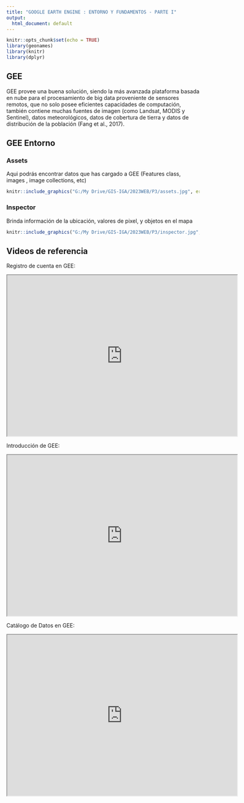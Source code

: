 ```yaml
---
title: "GOOGLE EARTH ENGINE : ENTORNO Y FUNDAMENTOS - PARTE I"
output:
  html_document: default
---
```


```r
knitr::opts_chunk$set(echo = TRUE)
library(geonames)
library(knitr)
library(dplyr)
```

## GEE 

GEE provee una buena solución, siendo la más avanzada plataforma basada en nube para el procesamiento de big data proveniente de sensores remotos, que no solo posee eficientes capacidades de computación, también contiene muchas fuentes de imagen (como Landsat, MODIS y Sentinel), datos meteorológicos, datos de cobertura de tierra y datos de distribución de la población (Fang et al., 2017).

## GEE Entorno

###  Assets

Aqui podrás encontrar datos que has cargado a GEE (Features class, images , image collections, etc)

```r
knitr::include_graphics("G:/My Drive/GIS-IGA/2023WEB/P3/assets.jpg", error = FALSE)
```


### Inspector 
Brinda información de la ubicación, valores de pixel, y objetos en el mapa


```r
knitr::include_graphics("G:/My Drive/GIS-IGA/2023WEB/P3/inspector.jpg", error = FALSE)
```

## Videos de referencia

Registro de cuenta en GEE:

<div>
<p style = 'text-align:center;'>
<iframe width="600" height = "420"
src="https://www.youtube.com/watch?v=E60J32Umqeo&t=187s">
</iframe>
</div>
</p>


Introducción de GEE:

<div>
<p style = 'text-align:center;'>
<iframe width="600" height = "420"
src="https://www.youtube.com/watch?v=2NaXgRML-gs">
</iframe>
</div>
</p>

Catálogo de Datos en GEE:

<div>
<p style = 'text-align:center;'>
<iframe width="600" height = "420"
src="https://www.youtube.com/watch?v=msHN5KeQjmI">
</iframe>
</div>
</p>

